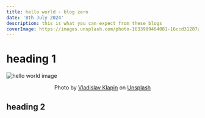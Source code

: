 ```yaml
---
title: hello world - blog zero
date: '8th July 2024'
description: this is what you can expect from these blogs
coverImage: https://images.unsplash.com/photo-1633989464081-16ccd31287a1?q=80&w=2071&auto=format&fit=crop&ixlib=rb-4.0.3&ixid=M3wxMjA3fDB8MHxwaG90by1wYWdlfHx8fGVufDB8fHx8fA%3D%3D
---
```


# heading 1

![hello world image](https://images.unsplash.com/photo-1633989464081-16ccd31287a1?q=80&w=2071&auto=format&fit=crop&ixlib=rb-4.0.3&ixid=M3wxMjA3fDB8MHxwaG90by1wYWdlfHx8fGVufDB8fHx8fA%3D%3D)
<center>Photo by <a href="https://unsplash.com/@lemonvlad?utm_content=creditCopyText&utm_medium=referral&utm_source=unsplash">Vladislav Klapin</a> on <a href="https://unsplash.com/photos/a-person-holding-up-a-sign-that-says-hello-PVr9Gsj93Pc?utm_content=creditCopyText&utm_medium=referral&utm_source=unsplash">Unsplash</a></center>

## heading 2
